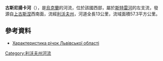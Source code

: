 '''古斯尼揚卡河'''（{{lang-uk|Гуснянка}}），是[[烏克蘭|烏克蘭]]的河流，位於該國西部，屬於[[斯特雷河|斯特雷河]]的左支流，發源自[[上古斯涅|上古斯涅]]西南面，流經[[利沃夫州|利沃夫州]]，河道全長13公里，流域面積57.3平方公里。

==參考資料==
* [http://oblwodgosp.lviv.ua/files/pi4ku.doc Характеристика річок Львівської області]{{dead link|date=2017年12月 |bot=InternetArchiveBot |fix-attempted=yes }}

{{DEFAULTSORT:Гуснянка}}
[[Category:利沃夫州河流|Category:利沃夫州河流]]


{{Ukraine-river-stub}}